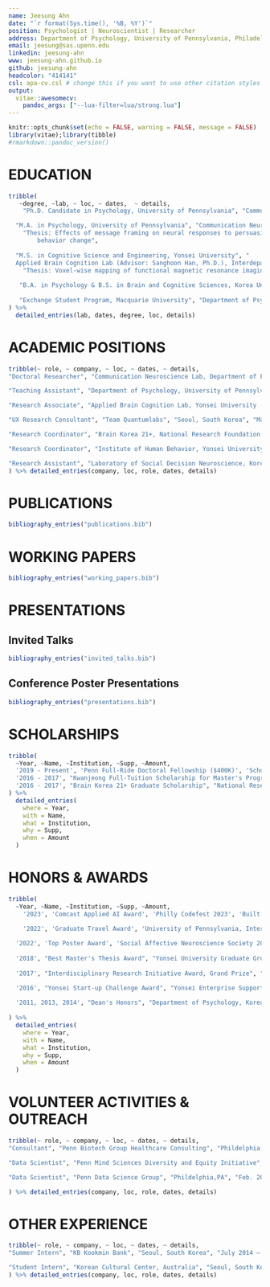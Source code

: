 ```yaml
---
name: Jeesung Ahn
date: "`r format(Sys.time(), '%B, %Y')`"
position: Psychologist | Neuroscientist | Researcher
address: Department of Psychology, University of Pennsylvania, Philadelphia, PA
email: jeesung@sas.upenn.edu
linkedin: jeesung-ahn
www: jeesung-ahn.github.io
github: jeesung-ahn
headcolor: "414141"
csl: apa-cv.csl # change this if you want to use other citation styles
output: 
  vitae::awesomecv:
    pandoc_args: ["--lua-filter=lua/strong.lua"] 
---
```


```r
knitr::opts_chunk$set(echo = FALSE, warning = FALSE, message = FALSE)
library(vitae);library(tibble)
#rmarkdown::pandoc_version()
```

# EDUCATION

```r
tribble(
   ~degree, ~lab, ~ loc, ~ dates,  ~ details,
    "Ph.D. Candidate in Psychology, University of Pennsylvania", "Communication Neuroscience Lab (Advisor: Emily Falk, Ph.D.), Department of Psychology", "Aug. 2019 - Present", "Philadelphia, PA",NA, 

  "M.A. in Psychology, University of Pennsylvania", "Communication Neuroscience Lab (Advisor: Emily Falk, Ph.D.), Department of Psychology", "Aug. 2019 - Aug. 2021", "Philadelphia, PA", 
    "Thesis: Effects of message framing on neural responses to persuasive message and health
     	behavior change",
  
  "M.S. in Cognitive Science and Engineering, Yonsei University", "
  Applied Brain Cognition Lab (Advisor: Sanghoon Han, Ph.D.), Interdepartmental Cognitive Science Program", "Mar. 2016 - Feb. 2018", "Seoul, South Korea", 
    "Thesis: Voxel-wise mapping of functional magnetic resonance imaging in impression formation (best thesis award)",
  
   "B.A. in Psychology & B.S. in Brain and Cognitive Sciences, Korea University", "Department of Psychology, College of Information and Communications", "Mar. 2011 - Aug. 2015", "Seoul, South Korea", NA,
  
   "Exchange Student Program, Macquarie University", "Department of Psychology", "July 2013 - Dec. 2013", "Sydney, Australia",  NA
) %>% 
  detailed_entries(lab, dates, degree, loc, details)
```


# ACADEMIC POSITIONS

```r

tribble(~ role, ~ company, ~ loc, ~ dates, ~ details,
"Doctoral Researcher", "Communication Neuroscience Lab, Department of Psychology, University of Pennsylvania", "Phildelphia,PA", "Aug. 2019 – Present", list("Leading 8+ multidisciplinary research projects in the domain of experimental psychology and social/health neuroscience","Utilizing brain and social network data to develop machine learning models that make data-driven predictions on the effectiveness of health interventions in changing health behaviors (e.g., drinking, physical activity) and improving physical and mental well-being (e.g., loneliness)","Closely collaborating with cross-functional teams from 10+ institutions and 80+ researchers, including program managers, funders, data scientists, and engineers; honing skills in effectively visualizing and communicating complex scientific findings to diverse audiences"),

"Teaching Assistant", "Department of Psychology, University of Pennsylvania", "Phildelphia,PA", "Jan. 2021 – Dec. 2021", list("Introduction to Experimental Psychology (Spring 2021, Rebecca Waller, Ph.D.; Fall 2021, Anna Jenkins, Ph.D.)","Provided one-on-one mentorship to 50+ students to assist with the development of their study plans", "Developed evaluation tools for students and provided thorough grading and qualitative feedback on their essays"),

"Research Associate", "Applied Brain Cognition Lab, Yonsei University (P.I.: Sanghoon Han, Ph.D.) & Integrated Neurocognitive Functional Imaging Center, Yonsei University Severance Hospital (P.I.: Seung-Koo Lee, M.D., Ph.D.)", "Seoul, South Korea", "April. 2015 – Mar. 2019", list("Designed and directed 7+ end-to-end behavioral and neuroimaging projects, resulting in 3 first-author publications, an award-winning Master’s thesis, and 6 international conference presentations", "Collaborated with cross-functional teams to develop a mobile application for treating social anxiety; conducted behavioral and neuroimaging experiments, in-depth interviews, and supervised machine learning analyses to evaluate user experience and the clinical efficacy of the application", "Provided extensive technical support and mentorship to onboarding researchers regarding research project management, neuroimaging analyses, data quality control, and MATLAB scripting"),

"UX Research Consultant", "Team Quantumlabs", "Seoul, South Korea", "Mar. 2016 – Feb. 2018", list("Provided UX consulting services to a start-up company on the efficacy of their novel neurostimulation technology in enhancing cognitive functions, such as attention capacity", "Designed and conducted A/B tests and usability studies of their product, which led to the successful acquisition of \\$100K in funding", "Led a team that presented findings to cross-functional stakeholders, including venture capital funders, designers, engineers, and clinicians, to inform and advocate the direction of product development"),

"Research Coordinator", "Brain Korea 21+, National Research Foundation of Korea", "Seoul, South Korea", "Jun. 2017 – Feb. 2018", list("Managed research funding and travel funds for Yonsei Applied Brain Cognition Lab", "Prepared and submitted the annual review report for the lab"),

"Research Coordinator", "Institute of Human Behavior, Yonsei University", "Seoul, South Korea", "Mar. 2016 – Aug. 2016", list("Managed funding for academic and social events within the Department of Psychology at Yonsei University, including coordinating guest speaker series"),

"Research Assistant", "Laboratory of Social Decision Neuroscience, Korea University (Advisor: Hackjin Kim, Ph.D.)", "Seoul, South Korea", "Nov. 2014 – April 2015", list("Collected behavioral and neuroimaging data for an EEG hyperscanning experiment")
) %>% detailed_entries(company, loc, role, dates, details)
```

# PUBLICATIONS

```r
bibliography_entries("publications.bib")
```

# WORKING PAPERS

```r
bibliography_entries("working_papers.bib")
```

# PRESENTATIONS
## Invited Talks
```r
bibliography_entries("invited_talks.bib")
```

## Conference Poster Presentations
```r
bibliography_entries("presentations.bib")
```


# SCHOLARSHIPS

```r
tribble(
  ~Year, ~Name, ~Institution, ~Supp, ~Amount,
  '2019 - Present', 'Penn Full-Ride Doctoral Fellowship ($400K)', 'School of Arts and Sciences, University of Pennsylvania', NA, NA,
  '2016 - 2017', "Kwanjeong Full-Tuition Scholarship for Master's Program ($22K)", "Kwanjeong Educational Foundation (http://en.ikef.or.kr)",NA,NA,
  '2016 - 2017', "Brain Korea 21+ Graduate Scholarship", "National Research Foundation of Korea",NA,NA
) %>%
  detailed_entries(
    where = Year,
    with = Name,
    what = Institution,
    why = Supp,
    when = Amount
  )
```

# HONORS & AWARDS

```r
tribble(
  ~Year, ~Name, ~Institution, ~Supp, ~Amount,
    '2023', 'Comcast Applied AI Award', 'Philly Codefest 2023', 'Built an AR application that will enable customers to easily troubleshoot internet issues', NA,
  
    '2022', 'Graduate Travel Award', 'University of Pennsylvania, International Communication Association Conference 2022 ', NA, NA,

  '2022', 'Top Poster Award', 'Social Affective Neuroscience Society 2022 ', 'Presented findings at an invited talk, titled "Brain responses to gain- and loss-framed messages differ, and interact with baseline physical activity, to predict later behaviors"', NA,
  
  '2018', "Best Master's Thesis Award", "Yonsei University Graduate Group", 'For the thesis titled "Voxel-wise mapping of functional magnetic resonance imaging in impression formation"',NA,
  
  '2017', "Interdisciplinary Research Initiative Award, Grand Prize", "Institute of Convergence Science (ICONS), Yonsei University",'Collaborated with electrical engineers to enhance brain image resolution using deep learning; awarded $5K research funding',NA,

  '2016', "Yonsei Start-up Challenge Award", "Yonsei Enterprise Support Foundation",'Presented A/B test findings for a novel neurostimulation device developed by a start-up company, Team Quantumlabs; led to $100K in funding',NA,
  
  '2011, 2013, 2014', "Dean's Honors", "Department of Psychology, Korea University",'For 5 semesters; 2014, Fall Semester (GPA 4.25/4.5); 2014, Spring Semester (GPA 4.25/4.5); 2013, Spring Semester (GPA 4.0/4.5); 2011, Fall Semester (GPA 4.11/4.5); 2011, Spring Semester (GPA 4.37/4.5)',NA
  
) %>%
  detailed_entries(
    where = Year,
    with = Name,
    what = Institution,
    why = Supp,
    when = Amount
  )
```

# VOLUNTEER ACTIVITIES & OUTREACH

```r

tribble(~ role, ~ company, ~ loc, ~ dates, ~ details,
"Consultant", "Penn Biotech Group Healthcare Consulting", "Phildelphia,PA", "Sept. 2022 – Present", list("Presented weekly deliverables to a biotherapeutic start-up company by analyzing the market landscape for a novel cancer therapy that has the potential to significantly impact 1M+ tumor patients","Led in-depth interviews with healthcare stakeholders and qualitatively evaluated 200+ clinical trials and company profiles, which helped the client to make informed decisions regarding partnership opportunities, market sizing, and product pricing","Executed agile and meticulous research, complemented by extensive literature reviews, in order to fulfill the client’s needs and adhere to the established timeline"),

"Data Scientist", "Penn Mind Sciences Diversity and Equity Initiative", "Phildelphia,PA", "Mar. 2022 – Present", list("Designed and administered online surveys (using Qualtrics) to assess participants’ experience with an outreach program that provides mentorship to underrepresented minority students in their careers in science","Wrangled and analyzed pre- vs. post- event data, including qualitatively reviewing participants’ written feedback","Visualized event outcomes using ggplot2, wordcloud, and R Markdown and presented actionable insights and recommendations to the program organizers to improve the program"),

"Data Scientist", "Penn Data Science Group", "Phildelphia,PA", "Feb. 2022 – May 2022", list("Organized and processed publicly available air quality data and related health outcomes", "Created interactive maps that visualize the information, thereby enabling the client to communicate their message effectively to climate policymakers")

) %>% detailed_entries(company, loc, role, dates, details)

```

# OTHER EXPERIENCE
```r
tribble(~ role, ~ company, ~ loc, ~ dates, ~ details,
"Summer Intern", "KB Kookmin Bank", "Seoul, South Korea", "July 2014 – Aug. 2014", list("Received training at the largest commercial bank in South Korea in 1) managing client data and 2) communicating with clients to better understand and meet their needs, making their experience with the bank more pleasant"),

"Student Intern", "Korean Cultural Center, Australia", "Seoul, South Korea", "Sep. 2013 – Dec. 2013", list("Directly interfaced with clients visiting the center as a primary receptionist and provided spoken and written translation services between English and Korean", "Performed weekly monitoring of Korean-related media content broadcast in Australia", "Actively participated in the organization of Korean cultural events, such as K-pop dance contests and Korean speech contests, in Sydney, Australia"),
) %>% detailed_entries(company, loc, role, dates, details)

```
